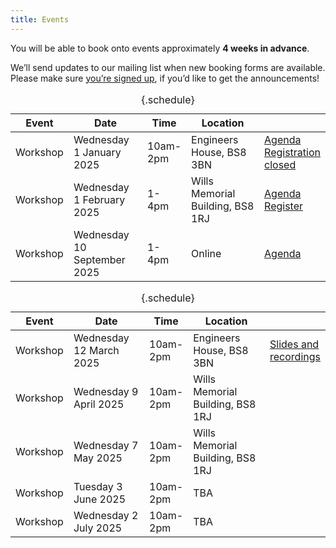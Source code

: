 ```yaml
---
title: Events
---
```


You will be able to book onto events approximately **4 weeks in advance**.

We'll send updates to our mailing list when new booking forms are available.
Please make sure [you're signed up](mailing-list.qmd), if you'd like to get the announcements!

::: {.content-hidden}
<!--
This is a template event schedule.
Duplicate this content outside the {.content-hidden} block, rather than change this template.
Be sure to keep the `: {.schedule}` at the end, as this improves formatting on phone screens.
-->

Event     | Date                        | Time      | Location                         |
----------|-----------------------------|-----------|----------------------------------|--------------
Workshop  | Wednesday 1  January   2025 | 10am-2pm  | Engineers House, BS8 3BN         | [Agenda](events/w20250101.qmd) [Registration closed](){.btn .btn-sm .disabled}
Workshop  | Wednesday 1  February  2025 | 1-4pm     | Wills Memorial Building, BS8 1RJ | [Agenda](events/w20250102.qmd) [Register](https://forms.office.com/...){.btn .btn-sm .disabled}
Workshop  | Wednesday 10 September 2025 | 1-4pm     | Online                           | [Agenda](events/w20250910.qmd)

: {.schedule}
:::

Event     | Date                        | Time      | Location                         |
----------|-----------------------------|-----------|----------------------------------|--------------
Workshop  | Wednesday 12 March     2025 | 10am-2pm  | Engineers House, BS8 3BN         | [Slides and recordings](events/w20250312.qmd){.btn .btn-sm .btn-primary}
Workshop  | Wednesday 9  April     2025 | 10am-2pm  | Wills Memorial Building, BS8 1RJ |
Workshop  | Wednesday 7  May       2025 | 10am-2pm  | Wills Memorial Building, BS8 1RJ |
Workshop  | Tuesday   3  June      2025 | 10am-2pm  | TBA                              |
Workshop  | Wednesday 2  July      2025 | 10am-2pm  | TBA                              |

: {.schedule}
